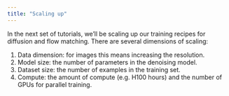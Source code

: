 ```yaml
---
title: "Scaling up"
---
```


In the next set of tutorials, we'll be scaling up our training recipes for diffusion and flow matching. There are several dimensions of scaling:

1. Data dimension: for images this means increasing the resolution.
2. Model size: the number of parameters in the denoising model.
3. Dataset size: the number of examples in the training set.
4. Compute: the amount of compute (e.g. H100 hours) and the number of GPUs for parallel training.
